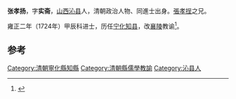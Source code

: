 '''张孝扬'''，字'''实斋'''，[[山西|山西]][[沁县|沁县]]人，清朝政治人物、同進士出身。[[張孝挰|張孝挰]]之兄。

雍正二年（1724年）甲辰科进士，历任[[宁化|宁化]][[知县|知县]]，改[[襄陵|襄陵]]教谕<ref>{{cite news|title=沁县进士名录|url=http://www.dfz.changzhi.gov.cn/960rn.jsp?urltype=news.NewsContentUrl&wbnewsid=232132&wbtreeid=21514|accessdate=2013-08-11|newspaper=长治新闻网|deadurl=yes|archiveurl=https://web.archive.org/web/20130819010906/http://www.dfz.changzhi.gov.cn/960rn.jsp?urltype=news.NewsContentUrl&wbnewsid=232132&wbtreeid=21514|archivedate=2013年8月19日|df=}}</ref>。

==参考==
{{reflist}}
{{清朝人物小作品}}
{{雍正二年甲辰科殿試金榜}}
{{DEFAULTSORT:Zhang張}}
[[Category:清朝寧化縣知縣|Category:清朝寧化縣知縣]]
[[Category:清朝縣儒學教諭|Category:清朝縣儒學教諭]]
[[Category:沁县人|Category:沁县人]]
